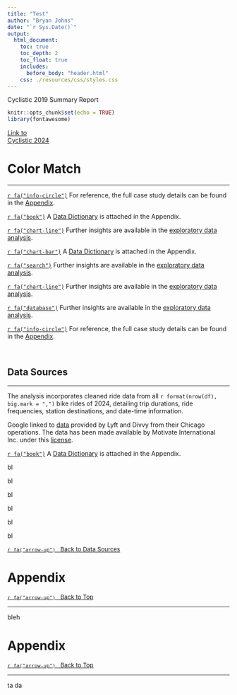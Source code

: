 ```yaml
---
title: "Test"
author: "Bryan Johns"
date: "`r Sys.Date()`"
output:
  html_document:
    toc: true
    toc_depth: 2
    toc_float: true
    includes:
      before_body: "header.html"
    css: ./resources/css/styles.css
---
```


<div class="floating-header">
  Cyclistic 2019 Summary Report
</div>

```r
knitr::opts_chunk$set(echo = TRUE)
library(fontawesome)
```

<link rel="stylesheet" href="https://cdnjs.cloudflare.com/ajax/libs/font-awesome/5.15.4/css/all.min.css">

<i class="fas fa-book"></i>

<div class="button">
  <a href="summary_2024.html">Link to<br>Cyclistic 2024</a>
</div>

# Color Match

---

<p>
  <a href="#scenario" class="fa-icon">`r fa("info-circle")`</a> 
  For reference, the full case study details can be found in the [Appendix](#scenario).
</p>

<p>
  <a href="#data-dictionary" class="fa-icon">`r fa("book")`</a>
  A [Data Dictionary](#data-dictionary) is attached in the Appendix.
</p>

<p>
  <a href="scratch_pad_2019.html" class="fa-icon">`r fa("chart-line")`</a>
  Further insights are available in the [exploratory data analysis](scratch_pad_2024.html).
</p>



<span class="fa-container">
  <a href="#data-dictionary" class="fa-icon">`r fa("chart-bar")`</a> 
  A [Data Dictionary](#data-dictionary) is attached in the Appendix.
</span>

<span class="fa-container">
  <a href="scratch_pad_2024.html" class="fa-icon">`r fa("search")`</a>
  Further insights are available in the <a href="scratch_pad_2024.html">exploratory data analysis</a>.
</span>

<span class="fa-container">
  <a href="scratch_pad_2024.html" class="fa-icon">`r fa("chart-line")`</a>
  Further insights are available in the <a href="scratch_pad_2024.html">exploratory data analysis</a>.
</span>

<span class="fa-container">
  <a href="scratch_pad_2024.html" class="fa-icon">`r fa("database")`</a>
  Further insights are available in the <a href="scratch_pad_2024.html">exploratory data analysis</a>.
</span>




<span class="fa-container">
  <a href="#scenario" class="fa-icon">`r fa("info-circle")`</a> 
  For reference, the full case study details can be found in the [Appendix](#scenario).
</span>

\

## Data Sources

---

<div class="text-border">

The analysis incorporates cleaned ride data from all `r format(nrow(df), big.mark = ",")` bike rides of 2024, detailing trip durations, ride frequencies, station destinations, and date-time information.

Google linked to [data](https://divvy-tripdata.s3.amazonaws.com/index.html) provided by Lyft and Divvy from their Chicago operations. The data has been made available by Motivate International Inc. under this [license](https://divvybikes.com/data-license-agreement).

</div>

<span class="fa-container">
  <a href="#data-dictionary" class="fa-icon">`r fa("book")`</a> 
  A [Data Dictionary](#data-dictionary) is attached in the Appendix.
</span>





bl

bl

bl

bl

bl

bl

<span style="font-size: 10pt;">[`r fa("arrow-up")` &nbsp; Back to Data Sources](#data-sources)</span>


# Appendix
<span style="font-size: 10pt;">[`r fa("arrow-up")` &nbsp; Back to Top](#)</span>

---

bleh


# Appendix
<span style="font-size: 10pt;">[`r fa("arrow-up")` &nbsp; Back to Top](#)</span>

---

ta da
